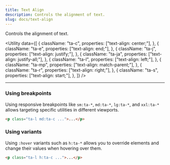 ```yaml
---
title: Text Align
description: Controls the alignment of text.
slug: docs/text-align
---
```


Controls the alignment of text.

<Utility
  data={[
    {
      className: "ta-c",
      properties: ["text-align: center;"],
    },
    {
      className: "ta-e",
      properties: ["text-align: end;"],
    },
    {
      className: "ta-j",
      properties: ["text-align: justify;"],
    },
    {
      className: "ta-ja",
      properties: ["text-align: justify-all;"],
    },
    {
      className: "ta-l",
      properties: ["text-align: left;"],
    },
    {
      className: "ta-mp",
      properties: ["text-align: match-parent;"],
    },
    {
      className: "ta-r",
      properties: ["text-align: right;"],
    },
    {
      className: "ta-s",
      properties: ["text-align: start;"],
    },
  ]}
/>

---

### Using breakpoints

Using responsive breakpoints like `sm:ta-*`, `md:ta-*`, `lg:ta-*`, and `xxl:ta-*` allows targeting specific utilities in different viewports.

```html "md:ta-c"
<p class="ta-l md:ta-c ...">...</p>
```

### Using variants

Using `:hover` variants such as `h:ta-*` allows you to override elements and change their values when hovering over them.

```html "h:ta-c"
<p class="ta-l h:ta-c ...">...</p>
```
